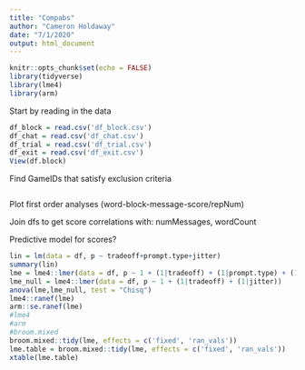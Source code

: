 ```yaml
---
title: "Compabs"
author: "Cameron Holdaway"
date: "7/1/2020"
output: html_document
---
```


```r
knitr::opts_chunk$set(echo = FALSE)
library(tidyverse)
library(lme4)
library(arm)
```
Start by reading in the data
```r
df_block = read.csv('df_block.csv')
df_chat = read.csv('df_chat.csv')
df_trial = read.csv('df_trial.csv')
df_exit = read.csv('df_exit.csv')
View(df.block)
```
Find GameIDs that satisfy exclusion criteria
```r
 
```


Plot first order analyses (word-block-message-score/repNum)

Join dfs to get score correlations with: numMessages, wordCount

Predictive model for scores?

```r
lin = lm(data = df, p ~ tradeoff+prompt.type+jitter)
summary(lin)
lme = lme4::lmer(data = df, p ~ 1 + (1|tradeoff) + (1|prompt.type) + (1|jitter))
lme_null = lme4::lmer(data = df, p ~ 1 + (1|tradeoff) + (1|jitter))
anova(lme,lme_null, test = "Chisq")
lme4::ranef(lme)
arm::se.ranef(lme)
#lme4
#arm
#broom.mixed
broom.mixed::tidy(lme, effects = c('fixed', 'ran_vals'))
lme.table = broom.mixed::tidy(lme, effects = c('fixed', 'ran_vals'))
xtable(lme.table)
```